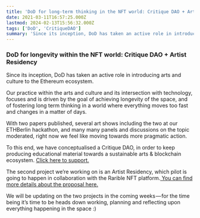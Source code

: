 ```yaml
---
title: 'DoD for long-term thinking in the NFT world: Critique DAO + Artist Residency'
date: 2021-03-11T16:57:25.000Z
lastmod: 2024-02-13T15:56:32.000Z
tags: ['DoD', 'CritiqueDAO']
summary: 'Since its inception, DoD has taken an active role in introducing arts and culture to the Ethereum ecosystem.'
---
```


### DoD for longevity within the NFT world: Critique DAO + Artist Residency

Since its inception, DoD has taken an active role in introducing arts and culture to the Ethereum ecosystem.

Our practice within the arts and culture and its intersection with technology, focuses and is driven by the goal of achieving longevity of the space, and of fostering long term thinking in a world where everything moves too fast and changes in a matter of days.

With two papers published, several art shows including the two at our ETHBerlin hackathon, and many many panels and discussions on the topic moderated, right now we feel like moving towards more pragmatic action.

To this end, we have conceptualised a Critique DAO, in order to keep producing educational material towards a sustainable arts & blockchain ecosystem. [Click here to support.](https://gitcoin.co/grants/2191/critique-dao-the-nft-space-needs-its-own-class-of)

The second project we’re working on is an Artist Residency, which pilot is going to happen in collaboration with the Rarible NFT platform.[ You can find more details about the proposal here.](https://gov.rarible.com/t/rr-6-draft-proposal-artist-residency-at-rarible-x-dod/1862)

We will be updating on the two projects in the coming weeks — for the time being it’s time to be heads down working, planning and reflecting upon everything happening in the space :)
